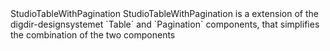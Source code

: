 
<Meta of={StudioTableWithPaginationStories} />

<Heading level={1} size='small'>
  StudioTableWithPagination
</Heading>
<Paragraph>
  StudioTableWithPagination is a extension of the digdir-designsystemet `Table` and `Pagination` components, that simplifies the
  combination of the two components
</Paragraph>

<Canvas of={StudioTableWithPaginationStories.Preview} />
